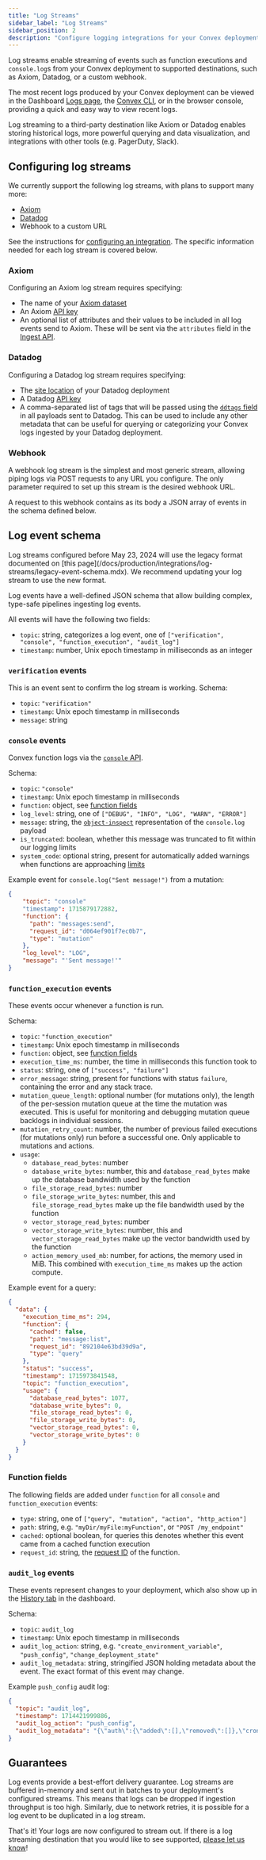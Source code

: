 ```yaml
---
title: "Log Streams"
sidebar_label: "Log Streams"
sidebar_position: 2
description: "Configure logging integrations for your Convex deployment"
---
```


Log streams enable streaming of events such as function executions and
`console.log`s from your Convex deployment to supported destinations, such as
Axiom, Datadog, or a custom webhook.

The most recent logs produced by your Convex deployment can be viewed in the
Dashboard [Logs page](/docs/dashboard/deployments/logs.md), the
[Convex CLI](/docs/cli.md), or in the browser console, providing a quick and
easy way to view recent logs.

Log streaming to a third-party destination like Axiom or Datadog enables storing
historical logs, more powerful querying and data visualization, and integrations
with other tools (e.g. PagerDuty, Slack).

<ProFeatureUpsell feature="Log streams" verb="require" />

## Configuring log streams

We currently support the following log streams, with plans to support many more:

- [Axiom](https://www.axiom.co)
- [Datadog](https://www.datadoghq.com/)
- Webhook to a custom URL

See the instructions for
[configuring an integration](/docs/production/integrations/integrations.mdx#configuring-an-integration).
The specific information needed for each log stream is covered below.

### Axiom

Configuring an Axiom log stream requires specifying:

- The name of your
  [Axiom dataset](https://axiom.co/docs/reference/settings#dataset)
- An Axiom [API key](https://axiom.co/docs/reference/settings#api-token)
- An optional list of attributes and their values to be included in all log
  events send to Axiom. These will be sent via the `attributes` field in the
  [Ingest API](https://axiom.co/docs/send-data/ingest#ingest-api).

### Datadog

Configuring a Datadog log stream requires specifying:

- The [site location](https://docs.datadoghq.com/getting_started/site/) of your
  Datadog deployment
- A Datadog
  [API key](https://docs.datadoghq.com/account_management/api-app-keys/#add-an-api-key-or-client-token)
- A comma-separated list of tags that will be passed using the
  [`ddtags` field](https://docs.datadoghq.com/getting_started/tagging/) in all
  payloads sent to Datadog. This can be used to include any other metadata that
  can be useful for querying or categorizing your Convex logs ingested by your
  Datadog deployment.

### Webhook

A webhook log stream is the simplest and most generic stream, allowing piping
logs via POST requests to any URL you configure. The only parameter required to
set up this stream is the desired webhook URL.

A request to this webhook contains as its body a JSON array of events in the
schema defined below.

## Log event schema

<Admonition type="info">
  Log streams configured before May 23, 2024 will use the legacy format
  documented on [this
  page](/docs/production/integrations/log-streams/legacy-event-schema.mdx). We
  recommend updating your log stream to use the new format.
</Admonition>

Log events have a well-defined JSON schema that allow building complex,
type-safe pipelines ingesting log events.

All events will have the following two fields:

- `topic`: string, categorizes a log event, one of
  `["verification", "console", "function_execution", "audit_log"]`
- `timestamp`: number, Unix epoch timestamp in milliseconds as an integer

### `verification` events

This is an event sent to confirm the log stream is working. Schema:

- `topic`: `"verification"`
- `timestamp`: Unix epoch timestamp in milliseconds
- `message`: string

### `console` events

Convex function logs via the [`console` API](/docs/functions/debugging.mdx).

Schema:

- `topic`: `"console"`
- `timestamp`: Unix epoch timestamp in milliseconds
- `function`: object, see
  [function fields](/docs/production/integrations/log-streams/log-streams.mdx#function-fields)
- `log_level`: string, one of `["DEBUG", "INFO", "LOG", "WARN", "ERROR"]`
- `message`: string, the
  [`object-inspect`](https://www.npmjs.com/package/object-inspect)
  representation of the `console.log` payload
- `is_truncated`: boolean, whether this message was truncated to fit within our
  logging limits
- `system_code`: optional string, present for automatically added warnings when
  functions are approaching
  [limits](/docs/production/state/limits.mdx#functions)

Example event for `console.log("Sent message!")` from a mutation:

```json
{
    "topic": "console"
    "timestamp": 1715879172882,
    "function": {
      "path": "messages:send",
      "request_id": "d064ef901f7ec0b7",
      "type": "mutation"
    },
    "log_level": "LOG",
    "message": "'Sent message!'"
}
```

### `function_execution` events

These events occur whenever a function is run.

Schema:

- `topic`: `"function_execution"`
- `timestamp`: Unix epoch timestamp in milliseconds
- `function`: object, see
  [function fields](/docs/production/integrations/log-streams/log-streams.mdx#function-fields)
- `execution_time_ms`: number, the time in milliseconds this function took to
- `status`: string, one of `["success", "failure"]`
- `error_message`: string, present for functions with status `failure`,
  containing the error and any stack trace.
- `mutation_queue_length`: optional number (for mutations only), the length of
  the per-session mutation queue at the time the mutation was executed. This is
  useful for monitoring and debugging mutation queue backlogs in individual
  sessions.
- `mutation_retry_count`: number, the number of previous failed executions (for
  mutations only) run before a successful one. Only applicable to mutations and
  actions.
- `usage`:
  - `database_read_bytes`: number
  - `database_write_bytes`: number, this and `database_read_bytes` make up the
    database bandwidth used by the function
  - `file_storage_read_bytes`: number
  - `file_storage_write_bytes`: number, this and `file_storage_read_bytes` make
    up the file bandwidth used by the function
  - `vector_storage_read_bytes`: number
  - `vector_storage_write_bytes`: number, this and `vector_storage_read_bytes`
    make up the vector bandwidth used by the function
  - `action_memory_used_mb`: number, for actions, the memory used in MiB. This
    combined with `execution_time_ms` makes up the action compute.

Example event for a query:

```json
{
  "data": {
    "execution_time_ms": 294,
    "function": {
      "cached": false,
      "path": "message:list",
      "request_id": "892104e63bd39d9a",
      "type": "query"
    },
    "status": "success",
    "timestamp": 1715973841548,
    "topic": "function_execution",
    "usage": {
      "database_read_bytes": 1077,
      "database_write_bytes": 0,
      "file_storage_read_bytes": 0,
      "file_storage_write_bytes": 0,
      "vector_storage_read_bytes": 0,
      "vector_storage_write_bytes": 0
    }
  }
}
```

### Function fields

The following fields are added under `function` for all `console` and
`function_execution` events:

- `type`: string, one of `["query", "mutation", "action", "http_action"]`
- `path`: string, e.g. `"myDir/myFile:myFunction"`, or `"POST /my_endpoint"`
- `cached`: optional boolean, for queries this denotes whether this event came
  from a cached function execution
- `request_id`: string, the
  [request ID](/docs/functions/debugging.mdx#finding-relevant-logs-by-request-id)
  of the function.

### `audit_log` events

These events represent changes to your deployment, which also show up in the
[History tab](https://dashboard.convex.dev/deployment/history) in the dashboard.

Schema:

- `topic`: `audit_log`
- `timestamp`: Unix epoch timestamp in milliseconds
- `audit_log_action`: string, e.g. `"create_environment_variable"`,
  `"push_config"`, `"change_deployment_state"`
- `audit_log_metadata`: string, stringified JSON holding metadata about the
  event. The exact format of this event may change.

Example `push_config` audit log:

```json
{
  "topic": "audit_log",
  "timestamp": 1714421999886,
  "audit_log_action": "push_config",
  "audit_log_metadata": "{\"auth\":{\"added\":[],\"removed\":[]},\"crons\":{\"added\":[],\"deleted\":[],\"updated\":[]},..."
}
```

## Guarantees

Log events provide a best-effort delivery guarantee. Log streams are buffered
in-memory and sent out in batches to your deployment's configured streams. This
means that logs can be dropped if ingestion throughput is too high. Similarly,
due to network retries, it is possible for a log event to be duplicated in a log
stream.

That's it! Your logs are now configured to stream out. If there is a log
streaming destination that you would like to see supported,
[please let us know](/docs/production/contact.md)!

<StackPosts query="axiom" />
